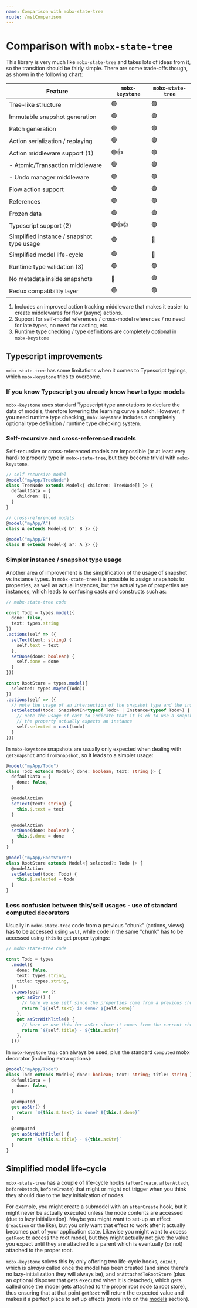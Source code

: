 ```yaml
---
name: Comparison with mobx-state-tree
route: /mstComparison
---
```


# Comparison with `mobx-state-tree`

This library is very much like `mobx-state-tree` and takes lots of ideas from it, so the transition
should be fairly simple. There are some trade-offs though, as shown in the following chart:

| Feature                                   | `mobx-keystone` | `mobx-state-tree` |
| ----------------------------------------- | --------------- | ----------------- |
| Tree-like structure                       | 🟢               | 🟢                 |
| Immutable snapshot generation             | 🟢               | 🟢                 |
| Patch generation                          | 🟢               | 🟢                 |
| Action serialization / replaying          | 🟢               | 🟢                 |
| Action middleware support (1)             | 🟢👍             | 🟢                 |
| - Atomic/Transaction middleware           | 🟢               | 🟢                 |
| - Undo manager middleware                 | 🟢               | 🟢                 |
| Flow action support                       | 🟢               | 🟢                 |
| References                                | 🟢               | 🟢                 |
| Frozen data                               | 🟢               | 🟢                 |
| Typescript support (2)                    | 🟢👍👍           | 🟢                 |
| Simplified instance / snapshot type usage | 🟢               | 🔴                |
| Simplified model life-cycle               | 🟢               | 🔴                |
| Runtime type validation (3)               | 🟢               | 🟢                 |
| No metadata inside snapshots              | 🔴              | 🟢                 |
| Redux compatibility layer                 | 🟢               | 🟢                 |

1. Includes an improved action tracking middleware that makes it easier to create
   middlewares for flow (async) actions.
2. Support for self-model references / cross-model references / no need for late types, no need for casting,
   etc.
3. Runtime type checking / type definitions are completely optional in `mobx-keystone`

## Typescript improvements

`mobx-state-tree` has some limitations when it comes to Typescript typings, which `mobx-keystone` tries to overcome.

### If you know Typescript you already know how to type models

`mobx-keystone` uses standard Typescript type annotations to declare the data of models, therefore lowering the learning curve a notch.
However, if you need runtime type checking, `mobx-keystone` includes a completely optional type definition / runtime type checking system.

### Self-recursive and cross-referenced models

Self-recursive or cross-referenced models are impossible (or at least very hard) to properly type in `mobx-state-tree`, but they become trivial with `mobx-keystone`.

```ts
// self recursive model
@model("myApp/TreeNode")
class TreeNode extends Model<{ children: TreeNode[] }> {
  defaultData = {
    children: [],
  }
}

// cross-referenced models
@model("myApp/A")
class A extends Model<{ b?: B }> {}

@model("myApp/B")
class B extends Model<{ a?: A }> {}
```

### Simpler instance / snapshot type usage

Another area of improvement is the simplification of the usage of snapshot vs instance types. In `mobx-state-tree` it is possible to assign snapshots to properties, as well as actual instances, but the actual type of properties are instances, which leads to confusing casts and constructs such as:

```ts
// mobx-state-tree code

const Todo = types.model({
  done: false,
  text: types.string
})
.actions(self => ({
  setText(text: string) {
    self.text = text
  },
  setDone(done: boolean) {
    self.done = done
  }
}))

const RootStore = types.model({
  selected: types.maybe(Todo))
})
.actions(self => ({
  // note the usage of an intersection of the snapshot type and the instance type
  setSelected(todo: SnapshotIn<typeof Todo> | Instance<typeof Todo>) {
    // note the usage of cast to indicate that it is ok to use a snapshot when
    // the property actually expects an instance
    self.selected = cast(todo)
  }
}))
```

In `mobx-keystone` snapshots are usually only expected when dealing with `getSnapshot` and `fromSnapshot`, so it leads to a simpler usage:

```ts
@model("myApp/Todo")
class Todo extends Model<{ done: boolean; text: string }> {
  defaultData = {
    done: false,
  }

  @modelAction
  setText(text: string) {
    this.$.text = text
  }

  @modelAction
  setDone(done: boolean) {
    this.$.done = done
  }
}

@model("myApp/RootStore")
class RootStore extends Model<{ selected?: Todo }> {
  @modelAction
  setSelected(todo: Todo) {
    this.$.selected = todo
  }
}
```

### Less confusion between this/self usages - use of standard computed decorators

Usually in `mobx-state-tree` code from a previous "chunk" (actions, views) has to be accessed using `self`, while code in the same "chunk" has to be accessed using `this` to get proper typings:

```ts
// mobx-state-tree code

const Todo = types
  .model({
    done: false,
    text: types.string,
    title: types.string,
  })
  .views(self => ({
    get asStr() {
      // here we use self since the properties come from a previous chunk
      return `${self.text} is done? ${self.done}`
    },
    get asStrWithTitle() {
      // here we use this for asStr since it comes from the current chunk
      return `${self.title} - ${this.asStr}`
    },
  }))
```

In `mobx-keystone` `this` can always be used, plus the standard `computed` mobx decorator (including extra options):

```ts
@model("myApp/Todo")
class Todo extends Model<{ done: boolean; text: string; title: string }> {
  defaultData = {
    done: false,
  }

  @computed
  get asStr() {
    return `${this.$.text} is done? ${this.$.done}`
  }

  @computed
  get asStrWithTitle() {
    return `${this.$.title} - ${this.asStr}`
  }
}
```

## Simplified model life-cycle

`mobx-state-tree` has a couple of life-cycle hooks (`afterCreate`, `afterAttach`, `beforeDetach`, `beforeCreate`) that might or might not trigger when you think they should due to the lazy initialzation of nodes.

For example, you might create a submodel with an `afterCreate` hook, but it might never be actually executed unless the node contents are accessed (due to lazy initialization).
Maybe you might want to set-up an effect (`reaction` or the like), but you only want that effect to work after it actually becomes part of your application state.
Likewise you might want to access `getRoot` to access the root model, but they might actually not give the value you expect until they are attached to a parent which is eventually (or not) attached to the proper root.

`mobx-keystone` solves this by only offering two life-cycle hooks, `onInit`, which is _always_ called once the model has been created (and since there's no lazy-initialization they will always be), and `onAttachedToRootStore` (plus an optional disposer that gets executed when it is detached), which gets called once the model gets attached to the proper root node (a root store), thus ensuring that at that point `getRoot` will return the expected value and makes it a perfect place to set up effects (more info on the [models](./models) section).
